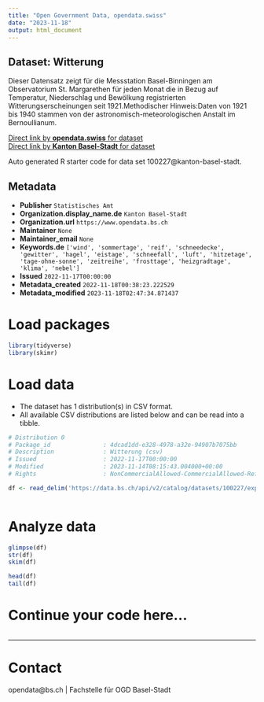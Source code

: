```yaml
---
title: "Open Government Data, opendata.swiss"
date: "2023-11-18"
output: html_document
---
```


## Dataset: Witterung

Dieser Datensatz zeigt für die Messstation Basel-Binningen am Observatorium St. Margarethen für jeden Monat die in Bezug auf Temperatur, Niederschlag und Bewölkung registrierten Witterungserscheinungen seit 1921.Methodischer Hinweis:Daten von 1921 bis 1940 stammen von der astronomisch-meteorologischen Anstalt im Bernoullianum.

[Direct link by **opendata.swiss** for dataset](https://opendata.swiss/de/dataset/witterung)<br>
[Direct link by **Kanton Basel-Stadt** for dataset](https://data.bs.ch/explore/dataset/100227/)

Auto generated R starter code for data set 100227@kanton-basel-stadt.

## Metadata

- **Publisher** `Statistisches Amt`
- **Organization.display_name.de** `Kanton Basel-Stadt`
- **Organization.url** `https://www.opendata.bs.ch`
- **Maintainer** `None`
- **Maintainer_email** `None`
- **Keywords.de** `['wind', 'sommertage', 'reif', 'schneedecke', 'gewitter', 'hagel', 'eistage', 'schneefall', 'luft', 'hitzetage', 'tage-ohne-sonne', 'zeitreihe', 'frosttage', 'heizgradtage', 'klima', 'nebel']`
- **Issued** `2022-11-17T00:00:00`
- **Metadata_created** `2022-11-18T00:38:23.222529`
- **Metadata_modified** `2023-11-18T02:47:34.871437`


# Load packages

```r

library(tidyverse)
library(skimr)

```

# Load data

-   The dataset has 1 distribution(s) in CSV format.
-   All available CSV distributions are listed below and can be read into a tibble.

```r

# Distribution 0
# Package_id               : 4dcad1dd-e328-4978-a32e-94907b7075bb
# Description              : Witterung (csv)
# Issued                   : 2022-11-17T00:00:00
# Modified                 : 2023-11-14T08:15:43.004000+00:00
# Rights                   : NonCommercialAllowed-CommercialAllowed-ReferenceRequired

df <- read_delim('https://data.bs.ch/api/v2/catalog/datasets/100227/exports/csv')



```

# Analyze data

```r

glimpse(df)
str(df)
skim(df)

head(df)
tail(df)

```

# Continue your code here...

```r

```

------------------------------------------------------------------------

# Contact

opendata@bs.ch | Fachstelle für OGD Basel-Stadt
